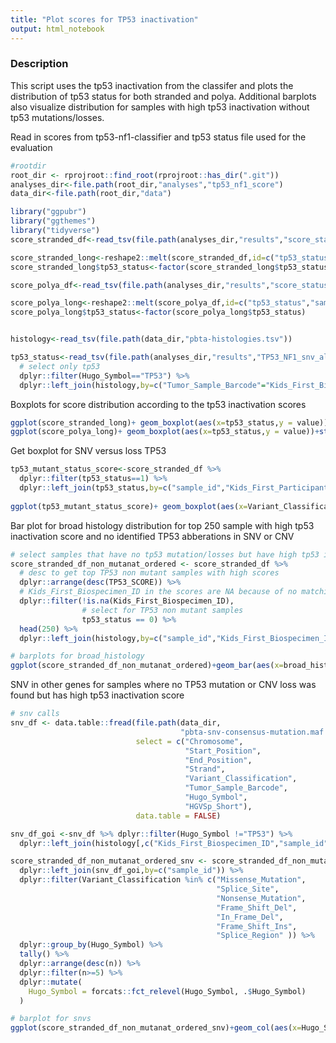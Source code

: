 ```yaml
---
title: "Plot scores for TP53 inactivation"
output: html_notebook
---
```


### Description
This script uses the tp53 inactivation from the classifer
and plots the distribution of tp53 status for both stranded and polya.
Additional barplots also visualize distribution for samples with high
tp53 inactivation without tp53 mutations/losses.


Read in scores from tp53-nf1-classifier and tp53 status file used for the evaluation
```r

#rootdir
root_dir <- rprojroot::find_root(rprojroot::has_dir(".git"))
analyses_dir<-file.path(root_dir,"analyses","tp53_nf1_score")
data_dir<-file.path(root_dir,"data")

library("ggpubr")
library("ggthemes")
library("tidyverse")
score_stranded_df<-read_tsv(file.path(analyses_dir,"results","score_status_stranded.tsv")) %>% dplyr::select("TP53_SCORE","tp53_status","sample_id","Kids_First_Biospecimen_ID","Kids_First_Participant_ID") %>% unique()

score_stranded_long<-reshape2::melt(score_stranded_df,id=c("tp53_status","sample_id","Kids_First_Biospecimen_ID","Kids_First_Participant_ID")) 
score_stranded_long$tp53_status<-factor(score_stranded_long$tp53_status)

score_polya_df<-read_tsv(file.path(analyses_dir,"results","score_status_polya.tsv")) %>% dplyr::select("TP53_SCORE","tp53_status","sample_id","Kids_First_Biospecimen_ID","Kids_First_Participant_ID") %>% unique()

score_polya_long<-reshape2::melt(score_polya_df,id=c("tp53_status","sample_id","Kids_First_Biospecimen_ID","Kids_First_Participant_ID")) 
score_polya_long$tp53_status<-factor(score_polya_long$tp53_status)


histology<-read_tsv(file.path(data_dir,"pbta-histologies.tsv"))

tp53_status<-read_tsv(file.path(analyses_dir,"results","TP53_NF1_snv_alteration.tsv")) %>%
  # select only tp53
  dplyr::filter(Hugo_Symbol=="TP53") %>%
  dplyr::left_join(histology,by=c("Tumor_Sample_Barcode"="Kids_First_Biospecimen_ID"))
```

Boxplots for score distribution according to the tp53 inactivation scores
```r
ggplot(score_stranded_long)+ geom_boxplot(aes(x=tp53_status,y = value))+stat_compare_means(aes(x=tp53_status,y = value))+ggtitle("stranded")+theme_bw()
ggplot(score_polya_long)+ geom_boxplot(aes(x=tp53_status,y = value))+stat_compare_means(aes(x=tp53_status,y = value))+ggtitle("polya")+theme_bw()
```

Get boxplot for SNV versus loss TP53 
```r
tp53_mutant_status_score<-score_stranded_df %>%
  dplyr::filter(tp53_status==1) %>%
  dplyr::left_join(tp53_status,by=c("sample_id","Kids_First_Participant_ID"))
 
ggplot(tp53_mutant_status_score)+ geom_boxplot(aes(x=Variant_Classification ,y = TP53_SCORE))+stat_compare_means(aes(x=Variant_Classification ,y = TP53_SCORE))+theme_bw()+ggtitle("Distribution of scores across abberations")+theme(axis.text.x = element_text(angle=60))
```


Bar plot for broad histology distribution for top 250 sample with
high tp53 inactivation score and no identified TP53 abberations in
SNV or CNV
```r
# select samples that have no tp53 mutation/losses but have high tp53 inactivation score 
score_stranded_df_non_mutanat_ordered <- score_stranded_df %>%
  # desc to get top TP53 non mutant samples with high scores
  dplyr::arrange(desc(TP53_SCORE)) %>%
  # Kids_First_Biospecimen_ID in the scores are NA because of no matching SNV samples
  dplyr::filter(!is.na(Kids_First_Biospecimen_ID),
                # select for TP53 non mutant samples
                tp53_status == 0) %>%
  head(250) %>%
  dplyr::left_join(histology,by=c("sample_id","Kids_First_Biospecimen_ID","Kids_First_Participant_ID"))

# barplots for broad_histology
ggplot(score_stranded_df_non_mutanat_ordered)+geom_bar(aes(x=broad_histology))+theme(axis.text.x = element_text(angle=90))+coord_flip()+ylab("count")+xlab("broad_histology")+theme_bw()+ggtitle("Distribution of broad histology of TP53 non-mutant samples with high scores  ")

```

SNV in other genes for samples where no TP53 mutation or CNV loss 
was found but has high tp53 inactivation score
```r
# snv calls
snv_df <- data.table::fread(file.path(data_dir,
                                      "pbta-snv-consensus-mutation.maf.tsv.gz"),
                            select = c("Chromosome",
                                       "Start_Position",
                                       "End_Position",
                                       "Strand",
                                       "Variant_Classification",
                                       "Tumor_Sample_Barcode",
                                       "Hugo_Symbol",
                                       "HGVSp_Short"),
                            data.table = FALSE)

snv_df_goi <-snv_df %>% dplyr::filter(Hugo_Symbol !="TP53") %>%
  dplyr::left_join(histology[,c("Kids_First_Biospecimen_ID","sample_id")],by=c("Tumor_Sample_Barcode"="Kids_First_Biospecimen_ID")) 

score_stranded_df_non_mutanat_ordered_snv <- score_stranded_df_non_mutanat_ordered %>%
  dplyr::left_join(snv_df_goi,by=c("sample_id")) %>%
  dplyr::filter(Variant_Classification %in% c("Missense_Mutation",
                                              "Splice_Site",
                                              "Nonsense_Mutation",
                                              "Frame_Shift_Del",
                                              "In_Frame_Del",
                                              "Frame_Shift_Ins",
                                              "Splice_Region" )) %>%
  dplyr::group_by(Hugo_Symbol) %>%
  tally() %>%
  dplyr::arrange(desc(n)) %>%
  dplyr::filter(n>=5) %>%
  dplyr::mutate(
    Hugo_Symbol = forcats::fct_relevel(Hugo_Symbol, .$Hugo_Symbol)
  )

# barplot for snvs
ggplot(score_stranded_df_non_mutanat_ordered_snv)+geom_col(aes(x=Hugo_Symbol,y=n))+theme(axis.text.x = element_text(angle=90))+coord_flip()+ylab("count")+xlab("broad_histology")+theme_bw()+ggtitle("Distribution of mutated genes in TP53 non-mutant samples with high scores ")


```


